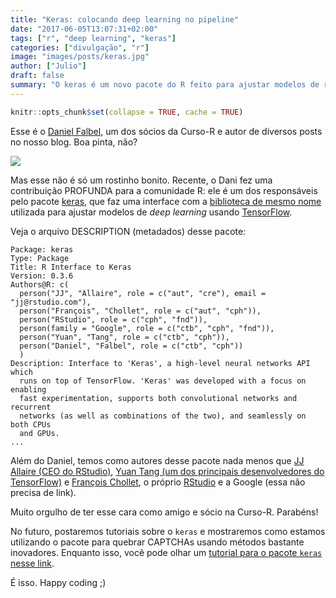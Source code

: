 ```yaml
---
title: "Keras: colocando deep learning no pipeline"
date: "2017-06-05T13:07:31+02:00"
tags: ["r", "deep learning", "keras"]
categories: ["divulgação", "r"]
image: "images/posts/keras.jpg"
author: ["Julio"]
draft: false
summary: "O keras é um novo pacote do R feito para ajustar modelos de redes neurais profundas. Esse é o primeiro de uma série de posts sobre o assunto. Primeiro, vamos falar dos autores desse pacote..."
---
```


```r
knitr::opts_chunk$set(collapse = TRUE, cache = TRUE)
```


Esse é o [Daniel Falbel](http://curso-r.com/author/daniel/), um dos sócios da Curso-R e autor de diversos posts no nosso blog. Boa pinta, não?

![](/img/blog/keras/dfalbel.jpg)

Mas esse não é só um rostinho bonito. Recente, o Dani fez uma contribuição PROFUNDA para a comunidade R: ele é um dos responsáveis pelo pacote [keras](https://github.com/rstudio/keras), que faz uma interface com a [biblioteca de mesmo nome](https://keras.io/) utilizada para ajustar modelos de *deep learning* usando [TensorFlow](https://www.tensorflow.org/).

Veja o arquivo DESCRIPTION (metadados) desse pacote:

```
Package: keras
Type: Package
Title: R Interface to Keras
Version: 0.3.6
Authors@R: c(
  person("JJ", "Allaire", role = c("aut", "cre"), email = "jj@rstudio.com"),
  person("François", "Chollet", role = c("aut", "cph")),
  person("RStudio", role = c("cph", "fnd")),
  person(family = "Google", role = c("ctb", "cph", "fnd")),
  person("Yuan", "Tang", role = c("ctb", "cph")),
  person("Daniel", "Falbel", role = c("ctb", "cph"))
  )
Description: Interface to 'Keras', a high-level neural networks API which 
  runs on top of TensorFlow. 'Keras' was developed with a focus on enabling
  fast experimentation, supports both convolutional networks and recurrent
  networks (as well as combinations of the two), and seamlessly on both CPUs
  and GPUs.
...
```

Além do Daniel, temos como autores desse pacote nada menos que [JJ Allaire (CEO do RStudio)](https://en.wikipedia.org/wiki/Joseph_J._Allaire), [Yuan Tang (um dos principais desenvolvedores do TensorFlow)](https://github.com/tensorflow/tensorflow/graphs/contributors) e [François Chollet](http://www.esade.edu/faculty/francois.collet), o próprio [RStudio](https://rstudio.com) e a Google (essa não precisa de link).

Muito orgulho de ter esse cara como amigo e sócio na Curso-R. Parabéns!

No futuro, postaremos tutoriais sobre o `keras` e mostraremos como estamos utilizando o pacote para quebrar CAPTCHAs usando métodos bastante inovadores. Enquanto isso, você pode olhar um [tutorial para o pacote `keras` nesse link](https://rstudio.github.io/keras/).

É isso. Happy coding ;)





















